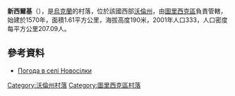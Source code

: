 {{coord|51|11|10|N|24|17|21|E|scale:30000|display=title}}

'''新西爾基'''（{{lang-uk|Новосілки}}），是[[烏克蘭|烏克蘭]]的村落，位於該國西部[[沃倫州|沃倫州]]，由[[圖里西克區|圖里西克區]]負責管轄，始建於1570年，面積1.61平方公里，海拔高度190米，2001年人口333，人口密度每平方公里207.09人。

==參考資料==
* [http://weather.in.ua/ua/volynskaja/18160 Погода в селі Новосілки] {{Wayback|url=http://weather.in.ua/ua/volynskaja/18160 |date=20160305083027 }}

[[Category:沃倫州村落|Category:沃倫州村落]]
[[Category:圖里西克區村落|Category:圖里西克區村落]]


{{Volyn-geo-stub}}